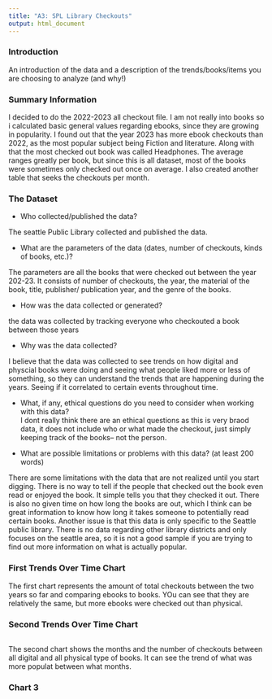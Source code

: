 ```yaml
---
title: "A3: SPL Library Checkouts"
output: html_document
---
```


### Introduction

An introduction of the data and a description of the trends/books/items you are choosing to analyze (and why!)

### Summary Information

I decided to do the 2022-2023 all checkout file. I am not really into books so i calculated basic general values regarding ebooks, since they are growing in popularity. I found out that the year 2023 has more ebook checkouts than 2022, as the most popular subject being Fiction and literature. Along with that the most checked out book was called Headphones. The average ranges greatly per book, but since this is all dataset, most of the books were sometimes only checked out once on average. I also created another table that seeks the checkouts per month.

### The Dataset

- Who collected/published the data?  

The seattle Public Library collected and published the data.

- What are the parameters of the data (dates, number of checkouts, kinds of books, etc.)?

The parameters are all the books that were checked out between the year 202-23. It consists of number of checkouts, the year, the material of the book, title, publisher/ publication year, and the genre of the books.

- How was the data collected or generated?  

the data was collected by tracking everyone who checkouted a book between those years

- Why was the data collected?  

I believe that the data was collected to see trends on how digital and physcial books were doing and seeing what people liked more or less of something, so they can understand the trends that are happening during the years. Seeing if it correlated to certain events throughout time.

- What, if any, ethical questions do you need to consider when working with this data?  
I dont really think there are an ethical questions as this is very braod data, it does not include who or what made the checkout, just simply keeping track of the books-- not the person.

- What are possible limitations or problems with this data?   (at least 200 words)

There are some limitations with the data that are not realized until you start digging. There is no way to tell if the people that checked out the book even read or enjoyed the book. It simple tells you that they checked it out. There is also no given time on how long the books are out, which I think can be great information to know how long it takes someone to potentially read certain books. Another issue is that this data is only specific to the Seattle public library. There is no data regarding other library districts and only focuses on the seattle area, so it is not a good sample if you are trying to find out more information on what is actually popular.

### First Trends Over Time Chart


The first chart represents the amount of total checkouts between the two years so far and comparing ebooks to books. YOu can see that they are relatively the same, but more ebooks were checked out than physical.

### Second Trends Over Time Chart


```r
```

The second chart shows the months and the number of checkouts between all digital and all physical type of books. It can see the trend of what was more populat between what months.

### Chart 3




